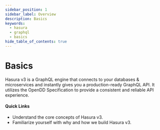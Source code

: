 ```yaml
---
sidebar_position: 1
sidebar_label: Overview
description: Basics
keywords:
  - hasura
  - graphql
  - basics
hide_table_of_contents: true
---
```



# Basics

<div className="overview-header">
  <div className="overview-text">
    <p>
      Hasura v3 is a GraphQL engine that connects to your databases &amp; microservices and instantly gives you a
      production-ready GraphQL API. It utilizes the OpenDD Specification to provide a consistent and reliable API
      experience.
    </p>
    <h4>Quick Links</h4>
    <ul>
      <li>
        <VersionedLink to="/basics/core-concepts/">Understand the core concepts of Hasura v3.</VersionedLink>
      </li>
      <li>
        <VersionedLink to="/basics/alpha-release/">
          Familiarize yourself with why and how we build Hasura v3.
        </VersionedLink>
      </li>
    </ul>
  </div>
</div>
